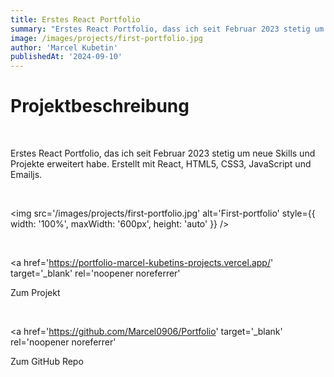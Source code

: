 ```yaml
---
title: Erstes React Portfolio
summary: "Erstes React Portfolio, dass ich seit Februar 2023 stetig um neue Skills und Projekte erweitert habe"
image: /images/projects/first-portfolio.jpg
author: 'Marcel Kubetin'
publishedAt: '2024-09-10'
---
```


# Projektbeschreibung

<br />

Erstes React Portfolio, das ich seit Februar 2023 stetig um neue Skills und Projekte erweitert habe. Erstellt mit React, HTML5, CSS3, JavaScript und Emailjs.

<br />

<img
  src='/images/projects/first-portfolio.jpg'
  alt='First-portfolio'
  style={{ width: '100%', maxWidth: '600px', height: 'auto' }}
/>

<br />

<a
  href='https://portfolio-marcel-kubetins-projects.vercel.app/'
  target='_blank'
  rel='noopener noreferrer'
>
  Zum Projekt
</a>

<br />

<a
  href='https://github.com/Marcel0906/Portfolio'
  target='_blank'
  rel='noopener noreferrer'
>
  Zum GitHub Repo
</a>


